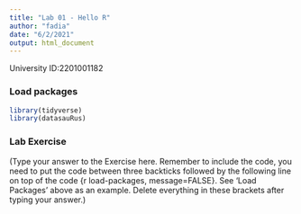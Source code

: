 ```yaml
---
title: "Lab 01 - Hello R"
author: "fadia"
date: "6/2/2021"
output: html_document
---
```


University ID:2201001182 

### Load packages

```r
library(tidyverse) 
library(datasauRus)
```


### Lab Exercise

(Type your answer to the Exercise here. Remember to include the code, you need to put the code between three backticks followed by the following line on top of the code {r load-packages, message=FALSE}. See 'Load Packages' above as an example. Delete everything in these brackets after typing your answer.)